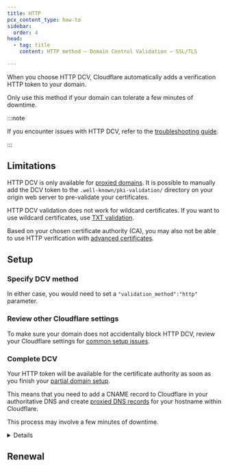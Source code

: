 ```yaml
---
title: HTTP
pcx_content_type: how-to
sidebar:
  order: 4
head:
  - tag: title
    content: HTTP method — Domain Control Validation — SSL/TLS

---
```



When you choose HTTP DCV, Cloudflare automatically adds a verification HTTP token to your domain.

Only use this method if your domain can tolerate a few minutes of downtime.

:::note


If you encounter issues with HTTP DCV, refer to the [troubleshooting guide](/ssl/edge-certificates/changing-dcv-method/troubleshooting/).


:::

## Limitations

HTTP DCV is only available for [proxied domains](/dns/proxy-status/). It is possible to manually add the DCV token to the `.well-known/pki-validation/` directory on your origin web server to pre-validate your certificates.

HTTP DCV validation does not work for wildcard certificates. If you want to use wildcard certificates, use [TXT validation](/ssl/edge-certificates/changing-dcv-method/methods/txt/).

Based on your chosen certificate authority (CA), you may also not be able to use HTTP verification with [advanced certificates](/ssl/edge-certificates/advanced-certificate-manager/).

## Setup

### Specify DCV method

<Render file="http-cname-validation-process" />

In either case, you would need to set a `"validation_method":"http"` parameter.

### Review other Cloudflare settings

To make sure your domain does not accidentally block HTTP DCV, review your Cloudflare settings for [common setup issues](/ssl/edge-certificates/changing-dcv-method/troubleshooting/).

### Complete DCV

Your HTTP token will be available for the certificate authority as soon as you finish your [partial domain setup](/dns/zone-setups/partial-setup/setup/#3-add-dns-records).

This means that you need to add a CNAME record to Cloudflare in your authoritative DNS and create [proxied DNS records](/dns/proxy-status/) for your hostname within Cloudflare.

This process may involve a few minutes of downtime.


<Details header="What happens after you create your records">

<Render file="cname-cert-verification" />


</Details>

<Render file="acm-validate-cert" />

## Renewal

<Render file="dcv-certificate-renewal" />
